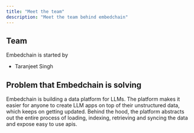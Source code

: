 ```yaml
---
title: "Meet the team"
description: "Meet the team behind embedchain"
---
```


## Team

Embedchain is started by

* Taranjeet Singh

## Problem that Embedchain is solving

Embedchain is building a data platform for LLMs. The platform makes it easier for anyone to create LLM apps on top of their unstructured data, which keeps on getting updated. Behind the hood, the platform abstracts out the entire process of loading, indexing, retrieving and syncing the data and expose easy to use apis.